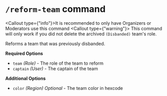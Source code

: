 
<br/>

# `/reform-team` command

<Callout type={"info"}>It is recommended to only have Organizers or Moderators use this command</Callout>
<Callout type={"warning"}>
    This command will only work if you did not delete the archived `(Disbanded)` team's role.
</Callout>

Reforms a team that was previously disbanded.

**Required Options**
- `team` *(Role)* - The role of the team to reform
- `captain` *(User)* - The captain of the team

**Additional Options**
- `color` *(Region)* *Optional* - The team color in hexcode